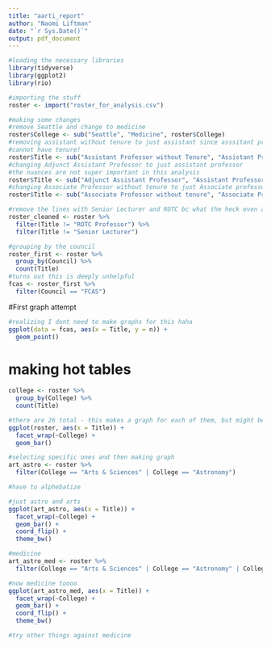 ```yaml
---
title: "aarti_report"
author: "Naomi Liftman"
date: "`r Sys.Date()`"
output: pdf_document
---
```


```r
#loading the necessary libraries 
library(tidyverse)
library(ggplot2)
library(rio)
```

```r
#importing the stuff
roster <- import("roster_for_analysis.csv")

#making some changes 
#remove Seattle and change to medicine
roster$College <- sub("Seattle", "Medicine", roster$College)
#removing assistant without tenure to just assistant since asssitant prof
#cannot have tenure! 
roster$Title <- sub("Assistant Professor without Tenure", "Assistant Professor", roster$Title)
#changing Adjunct Assistant Professor to just assistant professor 
#the nuances are not super important in this analysis
roster$Title <- sub("Adjunct Assistant Professor", "Assistant Professor", roster$Title)
#changing Associate Professor without tenure to just Associate professor 
roster$Title <- sub("Associate Professor without tenure", "Associate Professor", roster$Title)

#remove the lines with Senior Lecturer and ROTC bc what the heck even are those
roster_cleaned <- roster %>% 
  filter(Title != "ROTC Professor") %>% 
  filter(Title != "Senior Lecturer")
```

```r
#grouping by the council
roster_first <- roster %>% 
  group_by(Council) %>% 
  count(Title)
#turns out this is deeply unhelpful
fcas <- roster_first %>% 
  filter(Council == "FCAS")
```

#First graph attempt
```r
#realizing I dont need to make graphs for this haha
ggplot(data = fcas, aes(x = Title, y = n)) +
  geom_point()
```

# making hot tables
```r
college <- roster %>% 
  group_by(College) %>% 
  count(Title)

#there are 26 total - this makes a graph for each of them, but might be best to do just a few at a time
ggplot(roster, aes(x = Title)) + 
  facet_wrap(~College) +
  geom_bar()

```

```r
#selecting specific ones and then making graph
art_astro <- roster %>% 
  filter(College == "Arts & Sciences" | College == "Astronomy")

#have to alphebatize 

#just astro and arts 
ggplot(art_astro, aes(x = Title)) + 
  facet_wrap(~College) +
  geom_bar() +
  coord_flip() +
  theme_bw() 

#medicine
art_astro_med <- roster %>% 
  filter(College == "Arts & Sciences" | College == "Astronomy" | College == "Medicine")

#now medicine toooo
ggplot(art_astro_med, aes(x = Title)) + 
  facet_wrap(~College) +
  geom_bar() +
  coord_flip() +
  theme_bw() 
```

```r
#try other things against medicine 
```


